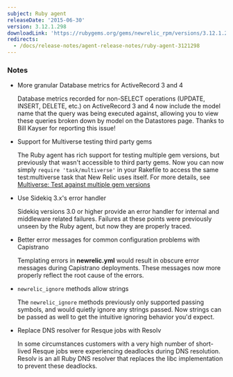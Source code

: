 ```yaml
---
subject: Ruby agent
releaseDate: '2015-06-30'
version: 3.12.1.298
downloadLink: 'https://rubygems.org/gems/newrelic_rpm/versions/3.12.1.298'
redirects:
  - /docs/release-notes/agent-release-notes/ruby-agent-3121298
---
```


### Notes

* More granular Database metrics for ActiveRecord 3 and 4

  Database metrics recorded for non-SELECT operations (UPDATE, INSERT, DELETE, etc.) on ActiveRecord 3 and 4 now include the model name that the query was being executed against, allowing you to view these queries broken down by model on the Datastores page. Thanks to Bill Kayser for reporting this issue!
* Support for Multiverse testing third party gems

  The Ruby agent has rich support for testing multiple gem versions, but previously that wasn't accessible to third party gems. Now you can now simply `require 'task/multiverse'` in your Rakefile to access the same test:multiverse task that New Relic uses itself. For more details, see [Multiverse: Test against multiple gem versions](/docs/agents/ruby-agent/frameworks/third-party-instrumentation#multiverse)
* Use Sidekiq 3.x's error handler

  Sidekiq versions 3.0 or higher provide an error handler for internal and middleware related failures. Failures at these points were previously unseen by the Ruby agent, but now they are properly traced.
* Better error messages for common configuration problems with Capistrano

  Templating errors in **newrelic.yml** would result in obscure error messages during Capistrano deployments. These messages now more properly reflect the root cause of the errors.
* `newrelic_ignore` methods allow strings

  The `newrelic_ignore` methods previously only supported passing symbols, and would quietly ignore any strings passed. Now strings can be passed as well to get the intuitive ignoring behavior you'd expect.
* Replace DNS resolver for Resque jobs with Resolv

  In some circumstances customers with a very high number of short-lived Resque jobs were experiencing deadlocks during DNS resolution. Resolv is an all Ruby DNS resolver that replaces the libc implementation to prevent these deadlocks.
